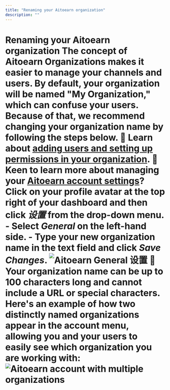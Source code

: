 ```yaml
---
title: "Renaming your Aitoearn organization"
description: ""
---
```


<UpdatedAt />


# Renaming your Aitoearn organization The concept of Aitoearn Organizations makes it easier to manage your channels and users. By default, your organization will be named "My Organization," which can confuse your users. Because of that, we recommend changing your organization name by following the steps below. 📝 Learn about [adding users and setting up permissions in your organization](https://aitoearn.helpscoutdocs.com/article/670-adding-users-and-setting-up-permissions-in-your-organization). 🎥 Keen to learn more about managing your [Aitoearn account settings](https://fast.wistia.net/embed/channel/nasetpeuf7?wchannelid=nasetpeuf7&wmediaid=yufpkp96lw)? Click on your profile avatar at the top right of your dashboard and then click *设置* from the drop-down menu. - Select ***General*** on the left-hand side. - Type your new organization name in the text field and click ***Save Changes***. ![Aitoearn General 设置](//d33v4339jhl8k0.cloudfront.net/docs/assets/64cb6cf86d4a3e191f237e66/images/67ae3f088ccf815f4fc08265/file-9ZIwYGth0u.jpg) 📝 Your organization name can be up to 100 characters long and cannot include a URL or special characters. Here's an example of how two distinctly named organizations appear in the account menu, allowing you and your users to easily see which organization you are working with: ![Aitoearn account with multiple organizations](//d33v4339jhl8k0.cloudfront.net/docs/assets/64cb6cf86d4a3e191f237e66/images/67ae4069769d1a4e1f4ed98d/file-gbE91GYym6.jpg)